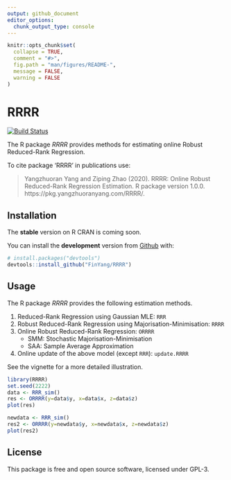 ```yaml
---
output: github_document
editor_options: 
  chunk_output_type: console
---
```


<!-- README.md is generated from README.Rmd. Please edit that file -->

```r
knitr::opts_chunk$set(
  collapse = TRUE,
  comment = "#>",
  fig.path = "man/figures/README-",
  message = FALSE,
  warning = FALSE
)
```

# RRRR

<!-- badges: start -->
[![Build
Status](https://travis-ci.org/FinYang/RRRR.svg?branch=master)](https://travis-ci.org/FinYang/RRRR)
<!-- badges: end -->

The R package *RRRR* provides methods for estimating online Robust Reduced-Rank Regression.

To cite package ‘RRRR’ in publications use:

>  Yangzhuoran Yang and Ziping Zhao (2020). RRRR: Online Robust   Reduced-Rank Regression Estimation. R package version 1.0.0. https://pkg.yangzhuoranyang.com/RRRR/.

## Installation

The **stable** version on R CRAN is coming soon.

You can install the **development** version from [Github](https://github.com/FinYang/RRRR) with:

```r
# install.packages("devtools")
devtools::install_github("FinYang/RRRR")
```

## Usage

The R package *RRRR* provides the following estimation methods.

1. Reduced-Rank Regression using Gaussian MLE: `RRR`
2. Robust Reduced-Rank Regression using Majorisation-Minimisation: `RRRR`
3. Online Robust Reduced-Rank Regression: `ORRRR`
    - SMM: Stochastic Majorisation-Minimisation
    - SAA: Sample Average Approximation
4. Online update of the above model (except `RRR`): `update.RRRR`

See the vignette for a more detailed illustration.

```r
library(RRRR)
set.seed(2222)
data <- RRR_sim()
res <- ORRRR(y=data$y, x=data$x, z=data$z)
plot(res)

newdata <- RRR_sim()
res2 <- ORRRR(y=newdata$y, x=newdata$x, z=newdata$z)
plot(res2)
```



## License

This package is free and open source software, licensed under GPL-3.
